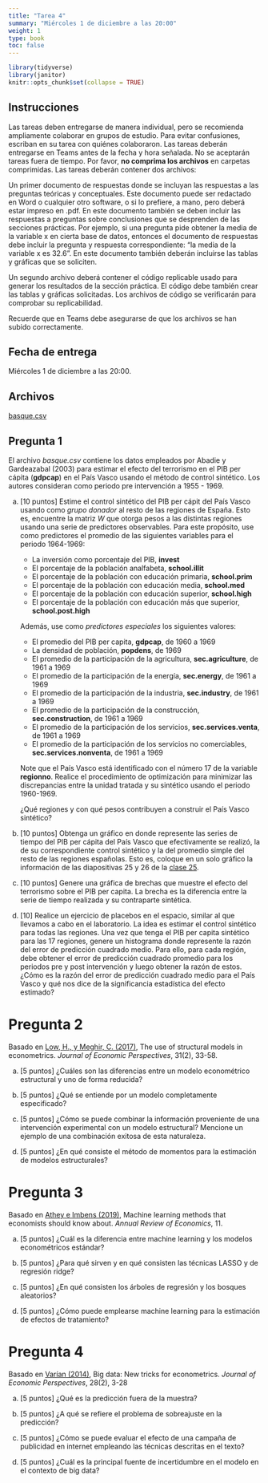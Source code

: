 ```yaml
---
title: "Tarea 4"
summary: "Miércoles 1 de diciembre a las 20:00"
weight: 1
type: book
toc: false
---
```


```r
library(tidyverse)
library(janitor)
knitr::opts_chunk$set(collapse = TRUE)
```

## Instrucciones
  
Las tareas deben entregarse de manera individual, pero se recomienda ampliamente colaborar en grupos de estudio. Para evitar confusiones, escriban en su tarea con quiénes colaboraron. Las tareas deberán entregarse en Teams antes de la fecha y hora señalada. No se aceptarán tareas fuera de tiempo. Por favor, **no comprima los archivos** en carpetas comprimidas. Las tareas deberán contener dos archivos:

Un primer documento de respuestas donde se incluyan las respuestas a las preguntas teóricas y conceptuales. Este documento puede ser redactado en Word o cualquier otro software, o si lo prefiere, a mano, pero deberá estar impreso en .pdf. En este documento también se deben incluir las respuestas a preguntas sobre conclusiones que se desprenden de las secciones prácticas. Por ejemplo, si una pregunta pide obtener la media de la variable x en cierta base de datos, entonces el documento de respuestas debe incluir la pregunta y respuesta correspondiente: “la media de la variable x es 32.6”. En este documento también deberán incluirse las tablas y gráficas que se soliciten.

Un segundo archivo deberá contener el código replicable usado para generar los resultados de la sección práctica. El código debe también crear las tablas y gráficas solicitadas. Los archivos de código se verificarán para comprobar su replicabilidad.

Recuerde que en Teams debe asegurarse de que los archivos se han subido correctamente.

## Fecha de entrega

Miércoles 1 de diciembre a las 20:00.

## Archivos

[basque.csv](/tareas/tarea_4/basque.csv)

## Pregunta 1

El archivo *basque.csv* contiene los datos empleados por Abadie y Gardeazabal (2003) para estimar el efecto del terrorismo en el PIB per cápita (**gdpcap**) en el País Vasco usando el método de control sintético. Los autores consideran como periodo pre intervención a 1955 - 1969.

a. [10 puntos] Estime el control sintético del PIB per cápit del País Vasco usando como *grupo donador* al resto de las regiones de España. Esto es, encuentre la matriz $W$ que otorga pesos a las distintas regiones usando una serie de predictores observables. Para este propósito, use como predictores el promedio de las siguientes variables para el periodo 1964-1969:

    - La inversión como porcentaje del PIB, **invest**
    - El porcentaje de la población analfabeta, **school.illit**
    - El porcentaje de la población con educación primaria, **school.prim**
    -	El porcentaje de la población con educación media, **school.med**
    -	El porcentaje de la población con educación superior, **school.high**
    -	El porcentaje de la población con educación más que superior, **school.post.high**
    
     Además, use como *predictores especiales* los siguientes valores:

    -	El promedio del PIB per capita, **gdpcap**, de 1960 a 1969
    -	La densidad de población, **popdens**, de 1969
    -	El promedio de la participación de la agricultura, **sec.agriculture**, de 1961 a 1969
    -	El promedio de la participación de la energía, **sec.energy**, de 1961 a 1969
    - El promedio de la participación de la industria, **sec.industry**, de 1961 a 1969
    -	El promedio de la participación de la construcción, **sec.construction**, de 1961 a 1969
    -	El promedio de la participación de los servicios, **sec.services.venta**, de 1961 a 1969
    -	El promedio de la participación de los servicios no comerciables, **sec.services.nonventa**, de 1961 a 1969

    Note que el País Vasco está identificado con el número 17 de la variable **regionno**. Realice el procedimiento de optimización para minimizar las discrepancias entre la unidad tratada y su sintético usando el periodo 1960-1969.

    ¿Qué regiones y con qué pesos contribuyen a construir el País Vasco sintético?

a. [10 puntos] Obtenga un gráfico en donde represente las series de tiempo del PIB per cápita del País Vasco que efectivamente se realizó, la de su correspondiente control sintético y la del promedio simple del resto de las regiones españolas. Esto es, coloque en un solo gráfico la información de las diapositivas 25 y 26 de la [clase 25](https://eps-2021.netlify.app/clases/clase_24.html#25).

a. [10 puntos] Genere una gráfica de brechas que muestre el efecto del terrorismo sobre el PIB per capita. La brecha es la diferencia entre la serie de tiempo realizada y su contraparte sintética.

a. [10] Realice un ejercicio de placebos en el espacio, similar al que llevamos a cabo en el laboratorio. La idea es estimar el control sintético para todas las regiones. Una vez que tenga el PIB per capita sintético para las 17 regiones, genere un histograma donde represente la razón del error de predicción cuadrado medio. Para ello, para cada región, debe obtener el error de predicción cuadrado promedio para los periodos pre y post intervención y luego obtener la razón de estos. ¿Cómo es la razón del error de predicción cuadrado medio para el País Vasco y qué nos dice de la significancia estadística del efecto estimado?


# Pregunta 2

Basado en [Low, H., y Meghir, C. (2017)](https://www.aeaweb.org/articles?id=10.1257/jep.31.2.33), The use of structural models in econometrics. *Journal of Economic Perspectives*, 31(2), 33-58.


a. [5 puntos] ¿Cuáles son las diferencias entre un modelo econométrico estructural y uno de forma reducida?

a. [5 puntos] ¿Qué se entiende por un modelo completamente especificado?

a. [5 puntos] ¿Cómo se puede combinar la información proveniente de una intervención experimental con un modelo estructural? Mencione un ejemplo de una combinación exitosa de esta naturaleza.

a. [5 puntos] ¿En qué consiste el método de momentos para la estimación de modelos estructurales?


# Pregunta 3

Basado en [Athey e Imbens (2019)](https://www.annualreviews.org/doi/abs/10.1146/annurev-economics-080217-053433?casa_token=2OgFBRfIJ8QAAAAA:siffKhlv7TXe9eW8rETtmCktelnct6Yd83jlQxQ5pdbOaYyV3rAhiYD0yJdaKo9unt4zu-Y20rSoSEdHgA), Machine learning methods that economists should know about. *Annual Review of Economics*, 11.

a. [5 puntos] ¿Cuál es la diferencia entre machine learning y los modelos econométricos estándar?

a. [5 puntos] ¿Para qué sirven y en qué consisten las técnicas LASSO y de regresión ridge?

a. [5 puntos] ¿En qué consisten los árboles de regresión y los bosques aleatorios?

a. [5 puntos] ¿Cómo puede emplearse machine learning para la estimación de efectos de tratamiento?


# Pregunta 4

Basado en [Varían (2014)](https://www.aeaweb.org/articles?id=10.1257/jep.28.2.3), Big data: New tricks for econometrics. *Journal of Economic Perspectives*, 28(2), 3-28

a. [5 puntos] ¿Qué es la predicción fuera de la muestra?

a. [5 puntos] ¿A qué se refiere el problema de sobreajuste en la predicción?

a. [5 puntos] ¿Cómo se puede evaluar el efecto de una campaña de publicidad en internet empleando las técnicas descritas en el texto?

a. [5 puntos] ¿Cuál es la principal fuente de incertidumbre en el modelo en el contexto de big data?

